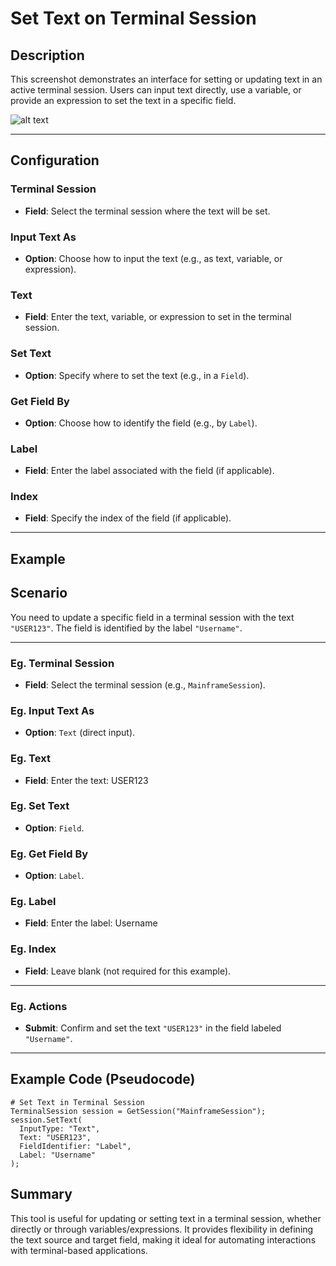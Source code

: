 # Set Text on Terminal Session

## Description

This screenshot demonstrates an interface for setting or updating text in an active terminal session. Users can input text directly, use a variable, or provide an expression to set the text in a specific field.

![alt text](../assets/terminal-emulation/set-text-on-terminal-session1.png)

---

## Configuration

### Terminal Session

- **Field**: Select the terminal session where the text will be set.

### Input Text As

- **Option**: Choose how to input the text (e.g., as text, variable, or expression).

### Text

- **Field**: Enter the text, variable, or expression to set in the terminal session.

### Set Text

- **Option**: Specify where to set the text (e.g., in a `Field`).

### Get Field By

- **Option**: Choose how to identify the field (e.g., by `Label`).

### Label

- **Field**: Enter the label associated with the field (if applicable).

### Index

- **Field**: Specify the index of the field (if applicable).

---

## Example

## Scenario

You need to update a specific field in a terminal session with the text `"USER123"`. The field is identified by the label `"Username"`.

---

### Eg. Terminal Session

- **Field**: Select the terminal session (e.g., `MainframeSession`).

### Eg. Input Text As

- **Option**: `Text` (direct input).

### Eg. Text

- **Field**: Enter the text: USER123

### Eg. Set Text

- **Option**: `Field`.

### Eg. Get Field By

- **Option**: `Label`.

### Eg. Label

- **Field**: Enter the label: Username

### Eg. Index

- **Field**: Leave blank (not required for this example).

---

### Eg. Actions

- **Submit**: Confirm and set the text `"USER123"` in the field labeled `"Username"`.

---

## Example Code (Pseudocode)

```plaintext
# Set Text in Terminal Session
TerminalSession session = GetSession("MainframeSession");
session.SetText(
  InputType: "Text",
  Text: "USER123",
  FieldIdentifier: "Label",
  Label: "Username"
);
```

## Summary

This tool is useful for updating or setting text in a terminal session, whether directly or through variables/expressions. It provides flexibility in defining the text source and target field, making it ideal for automating interactions with terminal-based applications.